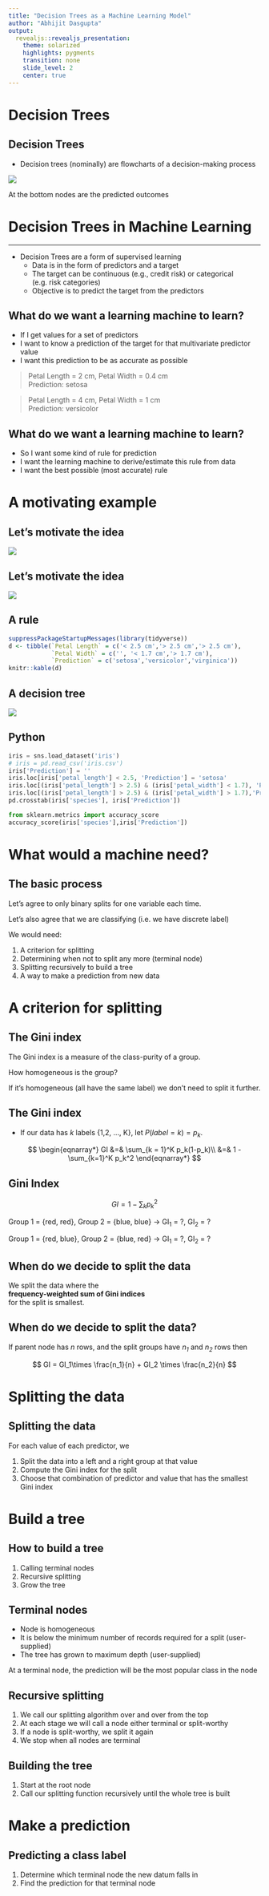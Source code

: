 ```yaml
---
title: "Decision Trees as a Machine Learning Model"
author: "Abhijit Dasgupta"
output: 
  revealjs::revealjs_presentation:
    theme: solarized
    highlights: pygments
    transition: none
    slide_level: 2
    center: true
---
```




# Decision Trees

## Decision Trees

+ Decision trees (nominally) are flowcharts of a decision-making process

![](DT.png)

At the bottom nodes are the predicted outcomes

# Decision Trees in Machine Learning

---

+ Decision Trees are a form of supervised learning
  - Data is in the form of predictors and a target
  - The target can be continuous (e.g., credit risk) or categorical (e.g. risk categories)
  - Objective is to predict the target from the predictors

## What do we want a learning machine to learn?

+ If I get values for a set of predictors
+ I want to know a prediction of the target for that multivariate predictor value
+ I want this prediction to be as accurate as possible

> Petal Length = 2 cm, Petal Width = 0.4 cm    
Prediction: setosa

> Petal Length = 4 cm, Petal Width = 1 cm    
Prediction: versicolor

## What do we want a learning machine to learn?

+ So I want some kind of rule for prediction
+ I want the learning machine to derive/estimate this rule from data
+ I want the best possible (most accurate) rule

# A motivating example

## Let's motivate the idea 

![](iris.png)

## Let's motivate the idea

![](iris2.png)

## A rule

```r
suppressPackageStartupMessages(library(tidyverse))
d <- tibble(`Petal Length` = c('< 2.5 cm','> 2.5 cm','> 2.5 cm'),
            `Petal Width` = c('', '< 1.7 cm','> 1.7 cm'),
            `Prediction` = c('setosa','versicolor','virginica'))
knitr::kable(d)
```

## A decision tree

![](Flow.png)

## Python 

```python
iris = sns.load_dataset('iris')
# iris = pd.read_csv('iris.csv')
iris['Prediction'] = ''
iris.loc[iris['petal_length'] < 2.5, 'Prediction'] = 'setosa'
iris.loc[(iris['petal_length'] > 2.5) & (iris['petal_width'] < 1.7), 'Prediction'] = 'versicolor'
iris.loc[(iris['petal_length'] > 2.5) & (iris['petal_width'] > 1.7),'Prediction'] = 'virginica'
pd.crosstab(iris['species'], iris['Prediction'])

from sklearn.metrics import accuracy_score
accuracy_score(iris['species'],iris['Prediction'])
```

# What would a machine need?

## The basic process

Let's agree to only binary splits for one variable each time.

Let's also agree that we are classifying (i.e. we have discrete label)

We would need:

1. A criterion for splitting
2. Determining when not to split any more (terminal node)
3. Splitting recursively to build a tree
4. A way to make a prediction from new data

# A criterion for splitting

## The Gini index

The Gini index is a measure of the class-purity of a group.

How homogeneous is the group?

If it's homogeneous (all have the same label) we don't need to split it further.

## The Gini index {center=false}

- If our data has _k_ labels {1,2, ..., K}, let $P(label = k) = p_k$. 

$$
\begin{eqnarray*}
GI &=& \sum_{k = 1}^K p_k(1-p_k)\\
&=& 1 - \sum_{k=1}^K p_k^2
\end{eqnarray*}
$$

## Gini Index

$$
GI = 1 - \sum_k p_k^2
$$

Group 1 = {red, red}, Group 2 = {blue, blue} -> GI~1~ = ?, GI~2~ = ? 

Group 1 = {red, blue}, Group 2 = {blue, red} -> GI~1~ = ?, GI~2~ = ?

## When do we decide to split the data

We split the data where the   
__frequency-weighted sum of Gini indices__    
for the split is smallest.

## When do we decide to split the data?

If parent node has _n_ rows, and the split groups have _n~1~_ and _n~2~_ rows then

$$
GI = GI_1\times \frac{n_1}{n} + GI_2 \times \frac{n_2}{n}
$$

# Splitting the data

## Splitting the data
For each value of each predictor, we

1. Split the data into a left and a right group at that value
2. Compute the Gini index for the split
3. Choose that combination of predictor and value that has the smallest Gini index

# Build a tree

## How to build a tree

1. Calling terminal nodes
2. Recursive splitting
3. Grow the tree

## Terminal nodes

- Node is homogeneous 
- It is below the minimum number of records required for a split (user-supplied)
- The tree has grown to maximum depth (user-supplied)

At a terminal node, the prediction will be the most popular class in the node

## Recursive splitting

1. We call our splitting algorithm over and over from the top
2. At each stage we will call a node either terminal or split-worthy
3. If a node is split-worthy, we split it again
4. We stop when all nodes are terminal

## Building the tree

1. Start at the root node
2. Call our splitting function recursively until the whole tree is built

# Make a prediction

## Predicting a class label

1. Determine which terminal node the new datum falls in
2. Find the prediction for that terminal node

